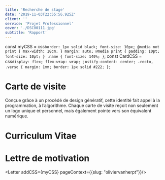 ```yaml
---
title: 'Recherche de stage'
date: '2019-11-03T22:55:56.925Z'
client: ''
service: 'Projet Professionnel'
cover: './DSC00111.jpg'
subtitle: 'Rapport'
---
```


const myCSS = css`
    border: 1px solid black;
    font-size: 10px;
    @media not print {
        max-width: 18cm;
    }
    margin: auto;
    @media print {
        padding: 10pt;
        font-size: 10pt;
    }
    .name {
        font-size: 140%;
    }
`;
const CardCSS = css`
    display: flex;
    flex-wrap: wrap;
    justify-content: center;
    .recto,
    .verso {
        margin: 1mm;
        border: 1px solid #222;
    }
`;

# Carte de visite

<VisitCard addCSS={CardCSS} mode={0} />

Conçue grâce à un procédé de design génératif, cette identité fait appel à la programmation, à l’algorithme. Chaque carte de visite reçoit non seulement un logo unique et personnel, mais également pointe vers son équivalent numérique. 

<VisitCard addCSS={CardCSS} mode={4} />

# Curriculum Vitae

<Cv addCSS={myCSS}/>

# Lettre de motivation

<Letter addCSS={myCSS} pageContext={{slug: "oliviervanherpt"}}/>